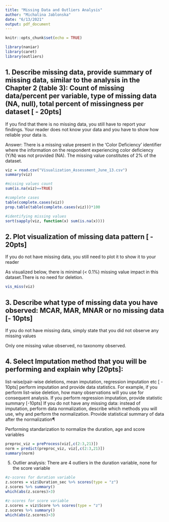 ```yaml
---
title: "Missing Data and Outliers Analysis"
author: "Michalina Jablonska"
date: "6/13/2021"
output: pdf_document
---
```


```r
knitr::opts_chunk$set(echo = TRUE)
```

```r
library(naniar)
library(caret)
library(outliers)
```


##  1. Describe missing data, provide summary of missing data, similar to the analysis in the Chapter 2 (table 3): Count of missing data/percent per variable, type of missing data (NA, null), total percent of missingness per dataset [ - 20pts]

If you find that there is no missing data, you still have to report your findings. Your reader does not know your data and you have to show how reliable your data is.

Answer: There is a missing value present in the 'Color Deficiency' identifier where the information on the respondent experiencing color deficiency (Y/N) was not provided (NA). The missing value constitutes of 2% of the dataset. 

```r
viz = read.csv("Visualization_Assessment_June_13.csv")
summary(viz)

#missing values count
sum(is.na(viz)==TRUE)

#complete cases
table(complete.cases(viz))
prop.table(table(complete.cases(viz)))*100

#identifying missing values
sort(sapply(viz, function(x) sum(is.na(x))))
```

## 2. Plot visualization of missing data pattern [ - 20pts]
If you do not have missing data, you still need to plot it to show it to your reader

As visualized below, there is minimal (< 0.1%) missing value impact in this dataset.There is no need for deletion.

```r
vis_miss(viz)
```

## 3. Describe what type of missing data you have observed: MCAR, MAR, MNAR or no missing data [- 10pts]
If you do not have missing data, simply state that you did not observe any missing values

Only one missing value observed, no taxonomy observed.

## 4. Select Imputation method that you will be performing and explain why [20pts]:
list-wise/pair-wise deletions, mean imputation, regression imputation etc [ - 10pts]
perform imputation and provide data statistics. For example, if you perform list-wise deletion, how many observations will you use for consequent analysis. If you perform regression imputation, provide statistic summary [-10pts]
If you do not have any missing data: instead of imputation, perform data normalization, describe which methods you will use, why and perform the normalization. Provide statistical summary of data after the normalization¶

Performing standarization to normalize the duration, age and score variables

```r
preproc_viz = preProcess(viz[,c(2:3,21)])
norm = predict(preproc_viz, viz[,c(2:3,21)])
summary(norm)
```

5. Outlier analysis:
There are 4 outliers in the duration variable, none for the score variable

```r
#z-scores for duration variable
z.scores = viz$Duration_sec %>% scores(type = "z")
z.scores %>% summary()
which(abs(z.scores)>3)

#z-scores for score variable
z.scores = viz$Score %>% scores(type = "z")
z.scores %>% summary()
which(abs(z.scores)>3)
```

